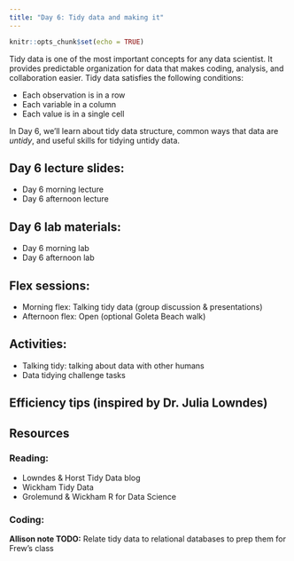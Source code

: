 ```yaml
---
title: "Day 6: Tidy data and making it"
---
```


```r
knitr::opts_chunk$set(echo = TRUE)
```

Tidy data is one of the most important concepts for any data scientist. It provides predictable organization for data that makes coding, analysis, and collaboration easier. Tidy data satisfies the following conditions:

- Each observation is in a row
- Each variable in a column
- Each value is in a single cell

In Day 6, we'll learn about tidy data structure, common ways that data are *untidy*, and useful skills for tidying untidy data.  

## Day 6 lecture slides:

- Day 6 morning lecture
- Day 6 afternoon lecture

## Day 6 lab materials:

- Day 6 morning lab
- Day 6 afternoon lab

## Flex sessions:

- Morning flex: Talking tidy data (group discussion & presentations)
- Afternoon flex: Open (optional Goleta Beach walk)

## Activities: 

- Talking tidy: talking about data with other humans
- Data tidying challenge tasks

## Efficiency tips (inspired by Dr. Julia Lowndes)

## Resources

### Reading: 

- Lowndes & Horst Tidy Data blog
- Wickham Tidy Data 
- Grolemund & Wickham R for Data Science

### Coding: 

**Allison note TODO:** Relate tidy data to relational databases to prep them for Frew's class
